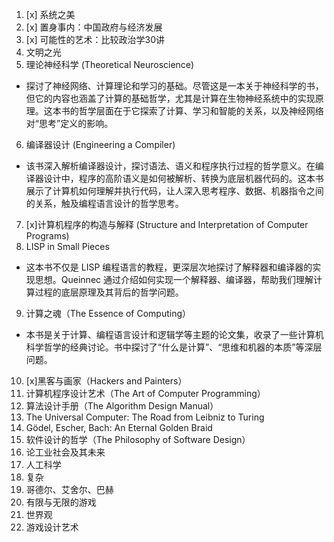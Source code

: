 1. [x] 系统之美
2. [x] 置身事内：中国政府与经济发展
3. [x] 可能性的艺术：比较政治学30讲
4. 文明之光
5. 理论神经科学 (Theoretical Neuroscience)
  - 探讨了神经网络、计算理论和学习的基础。尽管这是一本关于神经科学的书，但它的内容也涵盖了计算的基础哲学，尤其是计算在生物神经系统中的实现原理。这本书的哲学层面在于它探索了计算、学习和智能的关系，以及神经网络对“思考”定义的影响。
6. 编译器设计 (Engineering a Compiler)
  - 该书深入解析编译器设计，探讨语法、语义和程序执行过程的哲学意义。在编译器设计中，程序的高阶语义是如何被解析、转换为底层机器代码的。这本书展示了计算机如何理解并执行代码，让人深入思考程序、数据、机器指令之间的关系，触及编程语言设计的哲学思考。
7. [x]计算机程序的构造与解释 (Structure and Interpretation of Computer Programs)
8. LISP in Small Pieces
  - 这本书不仅是 LISP 编程语言的教程，更深层次地探讨了解释器和编译器的实现思想。Queinnec 通过介绍如何实现一个解释器、编译器，帮助我们理解计算过程的底层原理及其背后的哲学问题。
9. 计算之魂（The Essence of Computing）
  - 本书是关于计算、编程语言设计和逻辑学等主题的论文集，收录了一些计算机科学哲学的经典讨论。书中探讨了“什么是计算”、“思维和机器的本质”等深层问题。
10. [x]黑客与画家（Hackers and Painters）
11. 计算机程序设计艺术（The Art of Computer Programming）
12. 算法设计手册（The Algorithm Design Manual）
13. The Universal Computer: The Road from Leibniz to Turing
14. Gödel, Escher, Bach: An Eternal Golden Braid
15. 软件设计的哲学（The Philosophy of Software Design）
16. 论工业社会及其未来
17. 人工科学
18. 复杂
19. 哥德尔、艾舍尔、巴赫 
20. 有限与无限的游戏
21. 世界观
22. 游戏设计艺术


